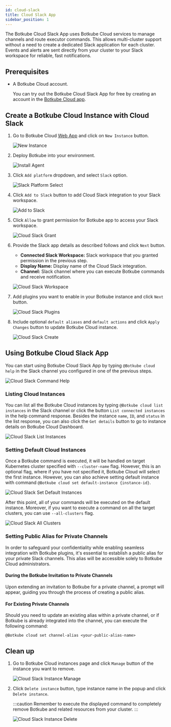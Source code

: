 ```yaml
---
id: cloud-slack
title: Cloud Slack App
sidebar_position: 1
---
```


The Botkube Cloud Slack App uses Botkube Cloud services to manage channels and route executor commands. This allows multi-cluster support without a need to create a dedicated Slack application for each cluster. Events and alerts are sent directly from your cluster to your Slack workspace for reliable, fast notifications.

## Prerequisites

- A Botkube Cloud account.

  You can try out the Botkube Cloud Slack App for free by creating an account in the [Botkube Cloud app](https://app.botkube.io).

## Create a Botkube Cloud Instance with Cloud Slack

1. Go to Botkube Cloud [Web App](https://app.botkube.io/) and click on `New Instance` button.

   ![New Instance](assets/cloud_slack_new_instance.png "Create new instance")

2. Deploy Botkube into your environment.

   ![Install Agent](assets/cloud_slack_install.png "Install Agent")

3. Click `Add platform` dropdown, and select `Slack` option.

   ![Slack Platform Select](assets/cloud_slack_select_slack.png "Select slack platform")

4. Click `Add to Slack` button to add Cloud Slack integration to your Slack workspace.

   ![Add to Slack](assets/cloud_slack_add_to_slack.png "Add to Slack")

5. Click `Allow` to grant permission for Botkube app to access your Slack workspace.

   ![Cloud Slack Grant](assets/cloud_slack_grant.png "Cloud Slack grant")

6. Provide the Slack app details as described follows and click `Next` button.

   - **Connected Slack Workspace:** Slack workspace that you granted permission in the previous step.
   - **Display Name:** Display name of the Cloud Slack integration.
   - **Channel:** Slack channel where you can execute Botkube commands and receive notification.

   ![Cloud Slack Workspace](assets/cloud_slack_workspace_details.png "Cloud Slack workspace")

7. Add plugins you want to enable in your Botkube instance and click `Next` button.

   ![Cloud Slack Plugins](assets/cloud_slack_add_plugins.png "Cloud Slack plugins")

8. Include optional `default aliases` and `default actions` and click `Apply Changes` button to update Botkube Cloud instance.

   ![Cloud Slack Create](assets/cloud_slack_create.png "Cloud Slack create")

## Using Botkube Cloud Slack App

You can start using Botkube Cloud Slack App by typing `@Botkube cloud help` in the Slack channel you configured in one of the previous steps.

![Cloud Slack Command Help](assets/cloud_slack_command_help.png "Cloud Slack command help")

### Listing Cloud Instances

You can list all the Botkube Cloud instances by typing `@Botkube cloud list instances` in the Slack channel or click the button `List connected instances` in the help command response.
Besides the instance `name`, `ID`, and `status` in the list response, you can also click the `Get details` button to go to instance details on Botkube Cloud Dashboard.

![Cloud Slack List Instances](assets/cloud_slack_command_list_instances.png "Cloud Slack list instances")

### Setting Default Cloud Instances

Once a Botkube command is executed, it will be handled on target Kubernetes cluster specified with `--cluster-name` flag. However, this is an optional flag,
where if you have not specified it, Botkube Cloud will select the first instance. However, you can also achieve setting default instance with command `@Botkube cloud set default-instance {instance-id}`.

![Cloud Slack Set Default Instances](assets/cloud_slack_command_set_default.png "Cloud Slack set default instance")

After this point, all of your commands will be executed on the default instance. Moreover, if you want to execute a command on all the target clusters, you can use `--all-clusters` flag.

![Cloud Slack All Clusters](assets/cloud_slack_command_all_clusters.png "Cloud Slack all clusters")

### Setting Public Alias for Private Channels

In order to safeguard your confidentiality while enabling seamless integration with Botkube plugins, it's essential to establish a public alias for your private Slack channels. This alias will be accessible solely to Botkube Cloud administrators.

#### During the Botkube Invitation to Private Channels

Upon extending an invitation to Botkube for a private channel, a prompt will appear, guiding you through the process of creating a public alias.

#### For Existing Private Channels

Should you need to update an existing alias within a private channel, or if Botkube is already integrated into the channel, you can execute the following command:

```
@Botkube cloud set channel-alias <your-public-alias-name>
```

## Clean up

1. Go to Botkube Cloud instances page and click `Manage` button of the instance you want to remove.

   ![Cloud Slack Instance Manage](assets/cloud_slack_instance_list_manage.png "Cloud Slack instances manage")

2. Click `Delete instance` button, type instance name in the popup and click `Delete instance`.

   :::caution
   Remember to execute the displayed command to completely remove Botkube and related resources from your cluster.
   :::

   ![Cloud Slack Instance Delete](assets/cloud_slack_instance_delete.png "Cloud Slack instances delete")

